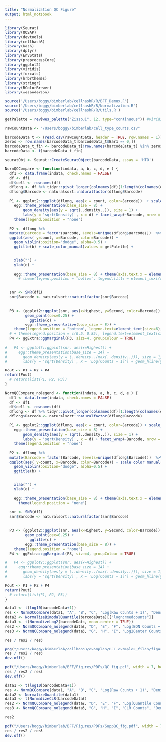 ```yaml
---
title: "Normalization QC Figure"
output: html_notebook
---
```



```r
library(Seurat)
library(OOSAP)
library(devtools)
library(cellhashR)
library(hash)
library(dplyr)
library(EnvStats)
library(preprocessCore)
library(ggplot2)
library(viridis)
library(forcats)
library(hrbrthemes)
library(stringr)
library(RColorBrewer)
library(wesanderson)

source('/Users/boggy/bimberlab/cellhashR/R/BFF_Demux.R')
source('/Users/boggy/bimberlab/cellhashR/R/Normalization.R')
source('/Users/boggy/bimberlab/cellhashR/R/Utils.R')

getPalette = rev(wes_palette("Zissou1", 12, type="continuous")) #viridis #colorRampPalette(brewer.pal(9, "Spectral"))

```

```r
rawCountData <- "/Users/boggy/bimberlab/cell_type_counts.csv"

barcodeData_t <- (read.csv(rawCountData, header = TRUE, row.names = 1))
zeros <- row.names(barcodeData_t[barcodeData_t$Bar1 == 0,])
barcodeData_t_fin <- barcodeData_t[!row.names(barcodeData_t) %in% zeros,]
barcodeData <- t(barcodeData_t_fin)

seuratObj <- Seurat::CreateSeuratObject(barcodeData, assay = 'HTO')
```



```r
NormQCCompare <- function(indata, a, b, c, d, e ) {
  df1 <- data.frame(indata, check.names = FALSE)
  df <- df1
  df$cell <- rownames(df)
  dflong <- df %>% tidyr::pivot_longer(colnames(df)[1:length(colnames(df))-1], names_to = "Barcode", values_to = "count")
  dflong$Barcode <- naturalsort::naturalfactor(dflong$Barcode)
  
  P1 <- ggplot2::ggplot(dflong, aes(x = count, color=Barcode))  + scale_color_manual(values = getPalette) +
    egg::theme_presentation(base_size = 8) +
		geom_density(aes(y = sqrt(..density..)), size = 1) + 
		labs(y = 'sqrt(Density)', x = d) + facet_wrap(~Barcode, nrow = 3, ncol = 4) + ggtitle(a) + 
    theme(legend.position = "none") 
  
  P2 <- dflong %>%
  mutate(Barcode = factor(Barcode, levels=unique(dflong$Barcode)))  %>%
  ggplot(aes( y=count, x=Barcode, color=Barcode)) +
    geom_violin(position="dodge", alpha=0.5) +
    ggtitle(b) + scale_color_manual(values = getPalette) + 


    xlab("") +
    ylab(e) +
  
    egg::theme_presentation(base_size = 8) + theme(axis.text.x = element_text(angle = 90, vjust=0.5), legend.position = "none")
      # theme(legend.position = "bottom", legend.title = element_text(size=7)) + guides(color = guide_legend(override.aes = list(size = 1)))
    
  
  snr <- SNR(df1)
  snr$Barcode <- naturalsort::naturalfactor(snr$Barcode)
	  
	  
  P3 <- (ggplot2::ggplot(snr, aes(x=Highest, y=Second, color=Barcode)) + 
         geom_point(cex=0.25) +
           ggtitle(c) +
         egg::theme_presentation(base_size = 8)) + 
    theme(legend.position = "bottom", legend.text=element_text(size=6), legend.box.background = element_rect(color="black", size=0.25)) + guides(color = guide_legend(keywidth=0.25, keyheight =0.25, ncol=4, title.theme = element_text(size=6), override.aes = list(size=0.25))) + theme(legend.key = element_rect(fill = "white")) + scale_color_manual(values = getPalette)
  # + theme(legend.position = c(0.5, 0.85), legend.text=element_text(size=5)) + guides(colour = guide_legend(ncol=3, title.theme = element_text(size=0.5), override.aes = list(size=0.25))) + theme(legend.key = element_rect(fill = "white"))
  P4 <- ggExtra::ggMarginal(P3, size=4, groupColour = TRUE)
  
#   P4 <- ggplot2::ggplot(snr, aes(x=Highest)) +
#     egg::theme_presentation(base_size = 14) +
# 		geom_density(aes(y = (..density../max(..density..))), size = 1) + 
# 		labs(y = 'sqrt(Density)', x = 'Log(Counts + 1)') + geom_hline(yintercept = 0.05)

Pout <- P1 + P2 + P4
return(Pout)
  # return(list(P1, P2, P3))
}
```

```r
NormQCCompare_nolegend <- function(indata, a, b, c, d, e ) {
  df1 <- data.frame(indata, check.names = FALSE)
  df <- df1
  df$cell <- rownames(df)
  dflong <- df %>% tidyr::pivot_longer(colnames(df)[1:length(colnames(df))-1], names_to = "Barcode", values_to = "count")
  dflong$Barcode <- naturalsort::naturalfactor(dflong$Barcode)
  
  P1 <- ggplot2::ggplot(dflong, aes(x = count, color=Barcode)) + scale_color_manual(values = getPalette) +
    egg::theme_presentation(base_size = 8) +
		geom_density(aes(y = sqrt(..density..)), size = 1) + 
		labs(y = 'sqrt(Density)', x = d) + facet_wrap(~Barcode, nrow = 3, ncol = 4) + ggtitle(a) + 
    theme(legend.position = "none")
  
  P2 <- dflong %>%
  mutate(Barcode = factor(Barcode, levels=unique(dflong$Barcode)))  %>%
  ggplot(aes( y=count, x=Barcode, color=Barcode)) + scale_color_manual(values = getPalette) +
    geom_violin(position="dodge", alpha=0.5) +
    ggtitle(b) +


    xlab("") +
    ylab(e) +
  
    egg::theme_presentation(base_size = 8) + theme(axis.text.x = element_text(angle = 90, vjust=0.5)) +
      theme(legend.position = "none")
  
  snr <- SNR(df1)
  snr$Barcode <- naturalsort::naturalfactor(snr$Barcode)
	  
	  
  P3 <- (ggplot2::ggplot(snr, aes(x=Highest, y=Second, color=Barcode)) + scale_color_manual(values = getPalette) + 
         geom_point(cex=0.25) +
           ggtitle(c) +
         egg::theme_presentation(base_size = 8)) + 
    theme(legend.position = "none")
  P4 <- ggExtra::ggMarginal(P3, size=4, groupColour = TRUE) 
  
#   P4 <- ggplot2::ggplot(snr, aes(x=Highest)) +
#     egg::theme_presentation(base_size = 14) +
# 		geom_density(aes(y = (..density../max(..density..))), size = 1) + 
# 		labs(y = 'sqrt(Density)', x = 'Log(Counts + 1)') + geom_hline(yintercept = 0.05)

Pout <- P1 + P2 + P4
return(Pout)
  # return(list(P1, P2, P3))
}
```

```r
data1 <- t(log10(barcodeData+1))
res <- NormQCCompare(data1, "A", "B", "C", "Log(Raw Counts + 1)", "Density(Raw Counts)")
data2 <- NormalizeBimodalQuantile(barcodeData)[["lognormedcounts"]]
data3 <- t(NormalizeLog2(barcodeData, mean.center = TRUE))
res2 <- NormQCCompare_nolegend(data2, "D", "E", "F", "Log(BQN Counts + 1)", "Density(BQN Counts)")
res3 <- NormQCCompare_nolegend(data3, "G", "H", "I", "Log2Center Counts", "Density(L2C Counts)")
```

```r
res / res2 / res3
```

```r
png("/Users/boggy/bimberlab/cellhashR/examples/BFF-example2_files/figure-html/QC_fig.png", width = 7, height=8, units="in", res=150)
res / res2 / res3
dev.off()
```

```r
pdf("/Users/boggy/bimberlab/BFF/Figures/PDFs/QC_fig.pdf", width = 7, height=8)
res / res2 / res3
dev.off()
```

```r
data1 <- t(log10(barcodeData+1))
res <- NormQCCompare(data1, "A", "B", "C", "Log(Raw Counts + 1)", "Density(Raw Counts)")
data2 <- NormalizeQuantile(data1)
data3 <- t(NormalizeCLR(barcodeData))
res2 <- NormQCCompare_nolegend(data2, "D", "E", "F", "Log(Quantile Counts + 1)", "Density(Quantile Counts)")
res3 <- NormQCCompare_nolegend(data3, "G", "H", "I", "CLR Counts", "Density(CLR Counts)")
```

```r
res2
```

```r
pdf("/Users/boggy/bimberlab/BFF/Figures/PDFs/SuppQC_fig.pdf", width = 7, height=8)
res / res2 / res3
dev.off()
```